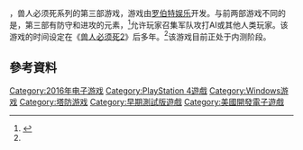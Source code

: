 {{NoteTA
| G1=Games
}}
{{Infobox video game
| title = 兽人必须死 解放
| image =
| caption =
| developer = [[罗伯特娱乐|罗伯特娱乐]]
| publisher = 罗伯特娱乐
| distributor = <!-- Only use this field if it is a different company from the publisher -->
| director =
| producer =
| designer =
| programmer =
| artist =
| writer =
| composer =
| series =
| engine =
| platforms = [[Microsoft_Windows|Microsoft Windows]]、[[PlayStation_4|PlayStation 4]]
| released = 2016年
| genre = 塔防、动作、[[多人在线竞技游戏|MOBA]]
| modes = 单人、多人
}}

{{vgname|兽人必须死 解放|en=Orcs Must Die! Unchained}}，兽人必须死系列的第三部游戏，游戏由[[罗伯特娱乐|罗伯特娱乐]]开发。与前两部游戏不同的是，第三部有防守和进攻的元素，<ref name="Gameforge">{{cite web|url=http://corporate.gameforge.com/en/products/orcs-must-die-unchained/|title=Orcs Must Die! Unchained|publisher=[[Gameforge|Gameforge]]|accessdate=2015-06-02|deadurl=yes|archiveurl=https://web.archive.org/web/20150613005547/http://corporate.gameforge.com/en/products/orcs-must-die-unchained/|archivedate=2015-06-13}}</ref>允许玩家召集军队攻打AI或其他人类玩家。该游戏的时间设定在《[[兽人必须死2|兽人必须死2]]》后多年。<ref name="Gameforge" />该游戏目前正处于内测阶段。

== 參考資料 ==
{{Reflist}}

{{DEFAULTSORT:Orcs Must Die Unchained}}
[[Category:2016年电子游戏|Category:2016年电子游戏]]
[[Category:PlayStation_4遊戲|Category:PlayStation 4遊戲]]
[[Category:Windows游戏|Category:Windows游戏]]
[[Category:塔防游戏|Category:塔防游戏]]
[[Category:早期測試版遊戲|Category:早期測試版遊戲]]
[[Category:美國開發電子遊戲|Category:美國開發電子遊戲]]

{{strategy-videogame-stub}}